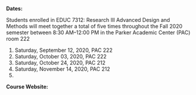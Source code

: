 **Dates:** 

Students enrolled in EDUC 7312: Research III Advanced Design and Methods will meet together a total of five times throughout the Fall 2020 semester between 8:30 AM--12:00 PM in the Parker Academic Center (PAC) room 222
  
  1. Saturday, September 12, 2020, PAC 222
  2. Saturday, October 03, 2020, PAC 222
  3. Saturday, October 24, 2020, PAC 212
  4. Saturday, November 14, 2020, PAC 212
  5. \color{purple}{\bf{Saturday, December 05, 2020 (written qualifying exam), PAC TBD}}

<!-- LOCATION -->
<!-- **Location:** PAC 222 & 224   -->
**Course Website:** \texttt{\href{https://mycourses.umhb.edu/courses/23599}{myCourses}}